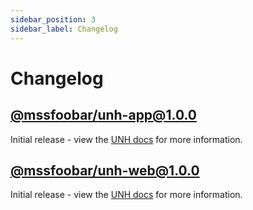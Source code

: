 ```yaml
---
sidebar_position: 3
sidebar_label: Changelog
---
```


# Changelog

## [@mssfoobar/unh-app@1.0.0](https://github.com/mssfoobar/unh/releases/tag/v1.0.0)

Initial release - view the [UNH docs](/docs/docs/modules/unh/overview/features) for more information.

## [@mssfoobar/unh-web@1.0.0](https://github.com/mssfoobar/unh-web/releases/tag/v1.0.0)

Initial release - view the [UNH docs](/docs/docs/modules/unh/overview/features) for more information.

